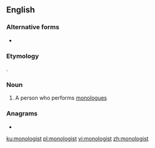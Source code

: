 ==English==
{{wp}}

===Alternative forms===
* {{l|en|monologuist}}

===Etymology===
{{suffix|monolog|ist|lang=en}}.

===Noun===
{{en-noun}}

# A person who performs [[monologue]]s

===Anagrams===
* {{l|en|ontologism}}

[[ku:monologist]]
[[pl:monologist]]
[[vi:monologist]]
[[zh:monologist]]